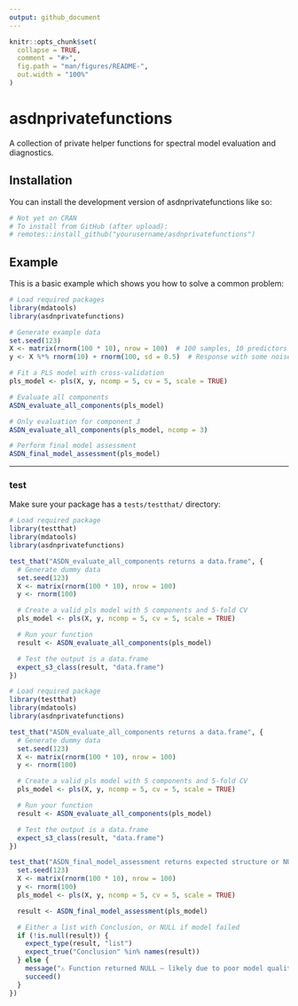 ```yaml
---
output: github_document
---
```


<!-- README.md is generated from README.Rmd. Please edit that file -->

```r
knitr::opts_chunk$set(
  collapse = TRUE,
  comment = "#>",
  fig.path = "man/figures/README-",
  out.width = "100%"
)
```

# asdnprivatefunctions

<!-- badges: start -->
<!-- badges: end -->

A collection of private helper functions for spectral model evaluation and diagnostics.

## Installation

You can install the development version of asdnprivatefunctions like so:

```r
# Not yet on CRAN
# To install from GitHub (after upload):
# remotes::install_github("yourusername/asdnprivatefunctions")
```

## Example

This is a basic example which shows you how to solve a common problem:

```r
# Load required packages
library(mdatools)
library(asdnprivatefunctions)

# Generate example data
set.seed(123)
X <- matrix(rnorm(100 * 10), nrow = 100)  # 100 samples, 10 predictors
y <- X %*% rnorm(10) + rnorm(100, sd = 0.5)  # Response with some noise

# Fit a PLS model with cross-validation
pls_model <- pls(X, y, ncomp = 5, cv = 5, scale = TRUE)

# Evaluate all components
ASDN_evaluate_all_components(pls_model)

# Only evaluation for component 3
ASDN_evaluate_all_components(pls_model, ncomp = 3)

# Perform final model assessment
ASDN_final_model_assessment(pls_model)

```

---

### test

Make sure your package has a `tests/testthat/` directory:

```r
# Load required package
library(testthat)
library(mdatools)
library(asdnprivatefunctions)

test_that("ASDN_evaluate_all_components returns a data.frame", {
  # Generate dummy data
  set.seed(123)
  X <- matrix(rnorm(100 * 10), nrow = 100)
  y <- rnorm(100)

  # Create a valid pls model with 5 components and 5-fold CV
  pls_model <- pls(X, y, ncomp = 5, cv = 5, scale = TRUE)

  # Run your function
  result <- ASDN_evaluate_all_components(pls_model)

  # Test the output is a data.frame
  expect_s3_class(result, "data.frame")
})

# Load required package
library(testthat)
library(mdatools)
library(asdnprivatefunctions)

test_that("ASDN_evaluate_all_components returns a data.frame", {
  # Generate dummy data
  set.seed(123)
  X <- matrix(rnorm(100 * 10), nrow = 100)
  y <- rnorm(100)

  # Create a valid pls model with 5 components and 5-fold CV
  pls_model <- pls(X, y, ncomp = 5, cv = 5, scale = TRUE)

  # Run your function
  result <- ASDN_evaluate_all_components(pls_model)

  # Test the output is a data.frame
  expect_s3_class(result, "data.frame")
})

test_that("ASDN_final_model_assessment returns expected structure or NULL", {
  set.seed(123)
  X <- matrix(rnorm(100 * 10), nrow = 100)
  y <- rnorm(100)
  pls_model <- pls(X, y, ncomp = 5, cv = 5, scale = TRUE)

  result <- ASDN_final_model_assessment(pls_model)

  # Either a list with Conclusion, or NULL if model failed
  if (!is.null(result)) {
    expect_type(result, "list")
    expect_true("Conclusion" %in% names(result))
  } else {
    message("⚠️ Function returned NULL — likely due to poor model quality.")
    succeed()
  }
})
```
